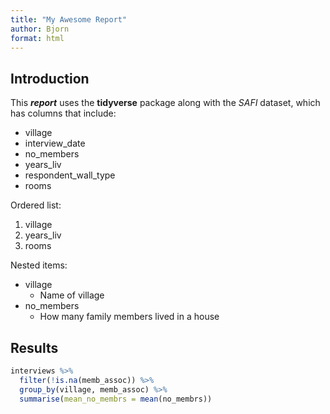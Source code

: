 ```yaml
---
title: "My Awesome Report"
author: Bjorn
format: html
---
```


<!--
# Title
## Section
### Subsection
#### Subsubsection
##### etc

This is regular text.
-->

## Introduction

This ***report*** uses the **tidyverse** package along with the *SAFI* dataset,
which has columns that include:

- village
- interview_date
- no_members
- years_liv
- respondent_wall_type
- rooms

Ordered list:

1. village
2. years_liv
3. rooms

Nested items:

- village
  + Name of village
- no_members
  * How many family members lived in a house

## Results

```r
interviews %>% 
  filter(!is.na(memb_assoc)) %>% 
  group_by(village, memb_assoc) %>% 
  summarise(mean_no_membrs = mean(no_membrs))
```



